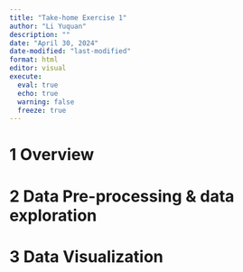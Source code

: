 ```yaml
---
title: "Take-home Exercise 1"
author: "Li Yuquan"
description: ""
date: "April 30, 2024"
date-modified: "last-modified"
format: html
editor: visual
execute: 
  eval: true
  echo: true
  warning: false
  freeze: true
---
```


# 1 Overview

# 2 Data Pre-processing & data exploration

# 3 Data Visualization
